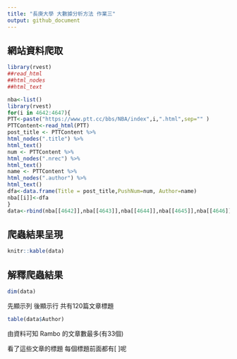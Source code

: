 ```yaml
---
title: "長庚大學 大數據分析方法 作業三"
output: github_document
---
```



    

    

## 網站資料爬取
```r
library(rvest)
##read_html
##html_nodes
##html_text

nba<-list()
library(rvest)
for(i in 4642:4647){
PTT<-paste("https://www.ptt.cc/bbs/NBA/index",i,".html",sep="" )
PTTContent<-read_html(PTT)
post_title <- PTTContent %>% 
html_nodes(".title") %>% 
html_text() 
num <- PTTContent %>% 
html_nodes(".nrec") %>% 
html_text()
name <- PTTContent %>% 
html_nodes(".author") %>% 
html_text()
dfa<-data.frame(Title = post_title,PushNum=num, Author=name)
nba[[i]]<-dfa
}
data<-rbind(nba[[4642]],nba[[4643]],nba[[4644]],nba[[4645]],nba[[4646]],nba[[4647]])

```
## 爬蟲結果呈現
```r
knitr::kable(data)

```

## 解釋爬蟲結果
```r
dim(data)
```

先顯示列 後顯示行 共有120篇文章標題

```r

table(data$Author)
```

由資料可知 Rambo 的文章數最多(有33個)

看了這些文章的標題 每個標題前面都有[ ]呢
